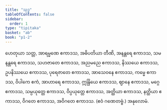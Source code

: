 ```yaml
---
title: "သုဒ္ဓ"
tableOfContents: false
sidebar:
  order: 1
type: "tipitaka"
basket: "ab"
book: "p1-2"
---
```



<DynamicBreadcrumb />

<Division number="69" book="p1-2" e="ch" v="37" p="210">

<Paragraph number="1255" book="p1-2">
ဟေတုယာ သတ္တ, အာရမ္မဏေ ဧကာဒသ, အဓိပတိယာ တီဏိ, အနန္တရေ ဧကာဒသ, သမနန္တရေ ဧကာဒသ, သဟဇာတေ ဧကာဒသ, အညမညေ ဧကာဒသ, နိဿယေ ဧကာဒသ, ဥပနိဿယေ ဧကာဒသ, ပုရေဇာတေ ဧကာဒသ, အာသေဝနေ ဧကာဒသ, ကမ္မေ ဧကာဒသ, ဝိပါကေ ဧကံ, အာဟာရေ ဧကာဒသ, ဣန္ဒြိယေ ဧကာဒသ, ဈာနေ ဧကာဒသ, မဂ္ဂေ ဧကာဒသ, သမ္ပယုတ္တေ ဧကာဒသ, ဝိပ္ပယုတ္တေ ဧကာဒသ, အတ္ထိယာ ဧကာဒသ, နတ္ထိယာ ဧကာဒသ, ဝိဂတေ ဧကာဒသ, အဝိဂတေ ဧကာဒသ. (ဧဝံ ဂဏေတဗ္ဗံ.)

</Paragraph>
</Division>

<Paragraph number="1256" type="center" book="p1-2">
အနုလောမံ.
</Paragraph>